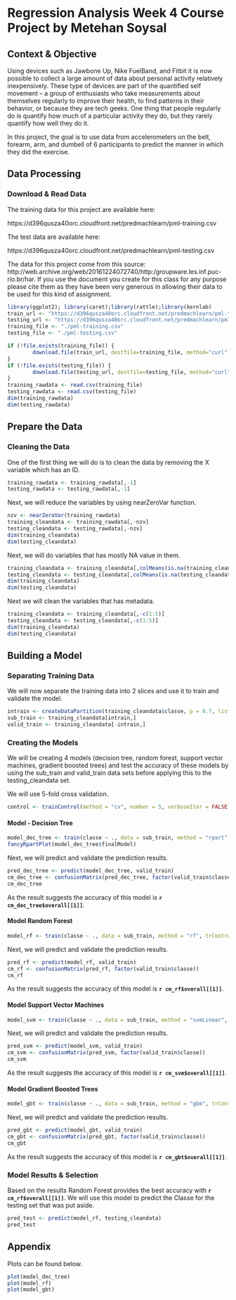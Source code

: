 # Regression Analysis Week 4 Course Project by Metehan Soysal

## Context & Objective
Using devices such as Jawbone Up, Nike FuelBand, and Fitbit it is now possible to collect a large amount of data about personal activity relatively inexpensively. These type of devices are part of the quantified self movement – a group of enthusiasts who take measurements about themselves regularly to improve their health, to find patterns in their behavior, or because they are tech geeks. One thing that people regularly do is quantify how much of a particular activity they do, but they rarely quantify how well they do it. 

In this project, the goal is to use data from accelerometers on the belt, forearm, arm, and dumbell of 6 participants to predict the manner in which they did the exercise.

## Data Processing

### Download & Read Data
The training data for this project are available here:

https://d396qusza40orc.cloudfront.net/predmachlearn/pml-training.csv

The test data are available here:

https://d396qusza40orc.cloudfront.net/predmachlearn/pml-testing.csv

The data for this project come from this source: http://web.archive.org/web/20161224072740/http:/groupware.les.inf.puc-rio.br/har. If you use the document you create for this class for any purpose please cite them as they have been very generous in allowing their data to be used for this kind of assignment.

```r
library(ggplot2); library(caret);library(rattle);library(kernlab)
train_url <- "https://d396qusza40orc.cloudfront.net/predmachlearn/pml-training.csv"
testing_url <- "https://d396qusza40orc.cloudfront.net/predmachlearn/pml-testing.csv"
training_file <- "./pml-training.csv"
testing_file <- "./pml-testing.csv"

if (!file.exists(training_file)) {
        download.file(train_url, destfile=training_file, method="curl")
}
if (!file.exists(testing_file)) {
        download.file(testing_url, destfile=testing_file, method="curl")
}
training_rawdata <- read.csv(training_file)
testing_rawdata <- read.csv(testing_file)
dim(training_rawdata)
dim(testing_rawdata)
```

## Prepare the Data
### Cleaning the Data
One of the first thing we will do is to clean the data by removing the X variable which has an ID.
```r
training_rawdata <- training_rawdata[,-1]
testing_rawdata <- testing_rawdata[,-1]
```
Next, we will reduce the variables by using nearZeroVar function.
```r
nzv <- nearZeroVar(training_rawdata)
training_cleandata <- training_rawdata[,-nzv]
testing_cleandata <- testing_rawdata[,-nzv]
dim(training_cleandata)
dim(testing_cleandata)
```
Next, we will do variables that has mostly NA value in them.
```r
training_cleandata <- training_cleandata[,colMeans(is.na(training_cleandata)) == 0]
testing_cleandata <- testing_cleandata[,colMeans(is.na(testing_cleandata)) == 0]
dim(training_cleandata)
dim(testing_cleandata)
```
Next we will clean the variables that has metadata.
```r
training_cleandata <- training_cleandata[,-c(1:5)]
testing_cleandata <- testing_cleandata[,-c(1:5)]
dim(training_cleandata)
dim(testing_cleandata)
```
## Building a Model
### Separating Training Data
We will now separate the training data into 2 slices and use it to train and validate the model.
```r
intrain <- createDataPartition(training_cleandata$classe, p = 0.7, list = FALSE)
sub_train <- training_cleandata[intrain,]
valid_train <- training_cleandata[-intrain,]
```

### Creating the Models
We will be creating 4 models (decision tree, random forest, support vector machines, gradient boosted trees) and test the accuracy of these models by using the sub_train and valid_train data sets before applying this to the testing_cleandata set.

We will use 5-fold cross validation.
```r
control <- trainControl(method = "cv", number = 5, verboseIter = FALSE)
```
#### Model - Decision Tree
```r
model_dec_tree <- train(classe ~ ., data = sub_train, method = "rpart", trControl = control)
fancyRpartPlot(model_dec_tree$finalModel)
```
Next, we will predict and validate the prediction results.
```r
pred_dec_tree <- predict(model_dec_tree, valid_train)
cm_dec_tree <- confusionMatrix(pred_dec_tree, factor(valid_train$classe))
cm_dec_tree
```

As the result suggests the accuracy of this model is **`r cm_dec_tree$overall[[1]]`**.

#### Model Random Forest
```r
model_rf <- train(classe ~ ., data = sub_train, method = "rf", trControl = control)
```
Next, we will predict and validate the prediction results.
```r
pred_rf <- predict(model_rf, valid_train)
cm_rf <- confusionMatrix(pred_rf, factor(valid_train$classe))
cm_rf
```
As the result suggests the accuracy of this model is **`r cm_rf$overall[[1]]`**.

#### Model Support Vector Machines
```r
model_svm <- train(classe ~ ., data = sub_train, method = "svmLinear", trControl = control)
```
Next, we will predict and validate the prediction results.
```r
pred_svm <- predict(model_svm, valid_train)
cm_svm <- confusionMatrix(pred_svm, factor(valid_train$classe))
cm_svm
```
As the result suggests the accuracy of this model is **`r cm_svm$overall[[1]]`**.

#### Model Gradient Boosted Trees
```r
model_gbt <- train(classe ~ ., data = sub_train, method = "gbm", trControl = control, verbose = FALSE)
```
Next, we will predict and validate the prediction results.
```r
pred_gbt <- predict(model_gbt, valid_train)
cm_gbt <- confusionMatrix(pred_gbt, factor(valid_train$classe))
cm_gbt
```
As the result suggests the accuracy of this model is **`r cm_gbt$overall[[1]]`**.

### Model Results & Selection
Based on the results Random Forest provides the best accuracy with **`r cm_rf$overall[[1]]`**.
We will use this model to predict the Classe for the testing set that was put aside.
```r
pred_test <- predict(model_rf, testing_cleandata)
pred_test
```

## Appendix
Plots can be found below.
```r
plot(model_dec_tree)
plot(model_rf)
plot(model_gbt)
```


